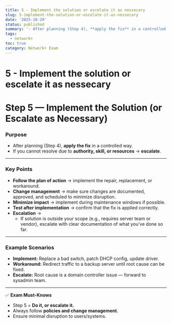 ```yaml
---
title: 5 - Implement the solution or escelate it as nessecary
slug: 5-implement-the-solution-or-escelate-it-as-nessecary
date: '2025-10-29'
status: published
summary: '- After planning (Step 4), **apply the fix** in a controlled way.'
tags:
  - network+
toc: true
category: Network+ Exam
---
```


# 5 - Implement the solution or escelate it as nessecary

# Step 5 — Implement the Solution (or Escalate as Necessary)

### Purpose

- After planning (Step 4), **apply the fix** in a controlled way.
- If you cannot resolve due to **authority, skill, or resources** → **escalate**.

---

### Key Points

- **Follow the plan of action** → implement the repair, replacement, or workaround.
- **Change management** → make sure changes are documented, approved, and scheduled to minimize disruption.
- **Minimize impact** → implement during maintenance windows if possible.
- **Test after implementation** → confirm that the fix is applied correctly.
- **Escalation** →
    - If solution is outside your scope (e.g., requires server team or vendor), escalate with clear documentation of what you’ve done so far.

---

### Example Scenarios

- **Implement:** Replace a bad switch, patch DHCP config, update driver.
- **Workaround:** Redirect traffic to a backup server until root cause can be fixed.
- **Escalate:** Root cause is a domain controller issue — forward to sysadmin team.

---

✅ **Exam Must-Knows**

- Step 5 = **Do it, or escalate it.**
- Always follow **policies and change management**.
- Ensure minimal disruption to users/systems.
